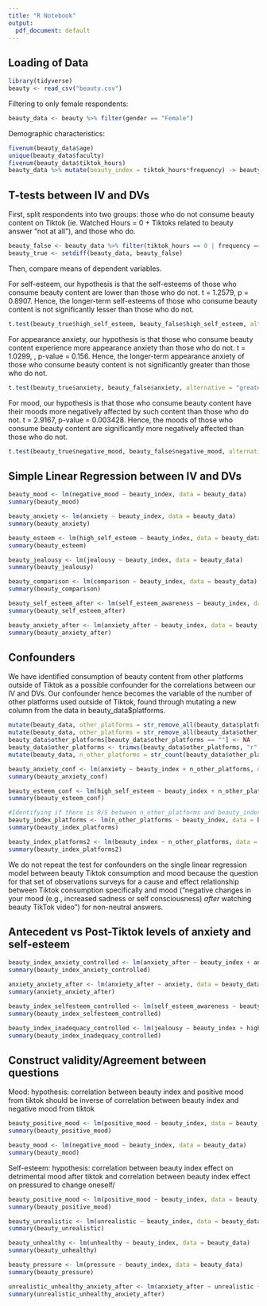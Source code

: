```yaml
---
title: "R Notebook"
output:
  pdf_document: default
---
```


## Loading of Data

```r
library(tidyverse)
beauty <- read_csv("beauty.csv")
```

Filtering to only female respondents:

```r
beauty_data <- beauty %>% filter(gender == "Female")
```

Demographic characteristics:

```r
fivenum(beauty_data$age)
unique(beauty_data$faculty)
fivenum(beauty_data$tiktok_hours)
beauty_data %>% mutate(beauty_index = tiktok_hours*frequency) -> beauty_data
```

## T-tests between IV and DVs

First, split respondents into two groups: those who do not consume beauty content on Tiktok (ie. Watched Hours = 0 + Tiktoks related to beauty answer "not at all"), and those who do.

```r
beauty_false <- beauty_data %>% filter(tiktok_hours == 0 | frequency == 1)
beauty_true <- setdiff(beauty_data, beauty_false)

```

Then, compare means of dependent variables.

For self-esteem, our hypothesis is that the self-esteems of those who consume beauty content are lower than those who do not. t = 1.2579, p = 0.8907. Hence, the longer-term self-esteems of those who consume beauty content is not significantly lesser than those who do not.

```r
t.test(beauty_true$high_self_esteem, beauty_false$high_self_esteem, alternative = "less")
```

For appearance anxiety, our hypothesis is that those who consume beauty content experience more appearance anxiety than those who do not. t = 1.0299, , p-value = 0.156. Hence, the longer-term appearance anxiety of those who consume beauty content is not significantly greater than those who do not.

```r
t.test(beauty_true$anxiety, beauty_false$anxiety, alternative = "greater")
```

For mood, our hypothesis is that those who consume beauty content have their moods more negatively affected by such content than those who do not. t = 2.9167, p-value = 0.003428. Hence, the moods of those who consume beauty content are significantly more negatively affected than those who do not.

```r
t.test(beauty_true$negative_mood, beauty_false$negative_mood, alternative = "greater")
```

## Simple Linear Regression between IV and DVs

```r
beauty_mood <- lm(negative_mood ~ beauty_index, data = beauty_data)
summary(beauty_mood)
```


```r
beauty_anxiety <- lm(anxiety ~ beauty_index, data = beauty_data)
summary(beauty_anxiety)
```


```r
beauty_esteem <- lm(high_self_esteem ~ beauty_index, data = beauty_data)
summary(beauty_esteem)
```

```r
beauty_jealousy <- lm(jealousy ~ beauty_index, data = beauty_data)
summary(beauty_jealousy)

beauty_comparison <- lm(comparison ~ beauty_index, data = beauty_data)
summary(beauty_comparison)
```

```r
beauty_self_esteem_after <- lm(self_esteem_awareness ~ beauty_index, data = beauty_data)
summary(beauty_self_esteem_after)

beauty_anxiety_after <- lm(anxiety_after ~ beauty_index, data = beauty_data)
summary(beauty_anxiety_after)
```

## Confounders

We have identified consumption of beauty content from other platforms outside of Tiktok as a possible confounder for the correlations between our IV and DVs. Our confounder hence becomes the variable of the number of other platforms used outside of Tiktok, found through mutating a new column from the data in beauty_data\$platforms.

```r
mutate(beauty_data, other_platforms = str_remove_all(beauty_data$platforms, "Tiktok/ Douyin;")) -> beauty_data
mutate(beauty_data, other_platforms = str_remove_all(beauty_data$other_platforms, "Tiktok/ Douyin")) -> beauty_data
beauty_data$other_platforms[beauty_data$other_platforms == ""] <- NA
beauty_data$other_platforms <- trimws(beauty_data$other_platforms, "r", whitespace = ";")
mutate(beauty_data, n_other_platforms = str_count(beauty_data$other_platforms, ";") + 1) -> beauty_data

```


```r
beauty_anxiety_conf <- lm(anxiety ~ beauty_index + n_other_platforms, data = beauty_data)
summary(beauty_anxiety_conf)
```

```r
beauty_esteem_conf <- lm(high_self_esteem ~ beauty_index + n_other_platforms, data = beauty_data)
summary(beauty_esteem_conf)
```
```r
#Identifying if there is R/S between n_other_platforms and beauty_index since confounders usually entail R/S between confounder, IV, DV.
beauty_index_platforms <- lm(n_other_platforms ~ beauty_index, data = beauty_data)
summary(beauty_index_platforms)

beauty_index_platforms2 <- lm(beauty_index ~ n_other_platforms, data = beauty_data)
summary(beauty_index_platforms2)
```


We do not repeat the test for confounders on the single linear regression model between beauty Tiktok consumption and mood because the question for that set of observations surveys for a cause and effect relationship between Tiktok consumption specifically and mood ("negative changes in your mood (e.g., increased sadness or self consciousness) *after* watching beauty TikTok video") for non-neutral answers.


## Antecedent vs Post-Tiktok levels of anxiety and self-esteem
```r
beauty_index_anxiety_controlled <- lm(anxiety_after ~ beauty_index + anxiety, data = beauty_data)
summary(beauty_index_anxiety_controlled)

anxiety_anxiety_after <- lm(anxiety_after ~ anxiety, data = beauty_data)
summary(anxiety_anxiety_after)

beauty_index_selfesteem_controlled <- lm(self_esteem_awareness ~ beauty_index + high_self_esteem, data = beauty_data)
summary(beauty_index_selfesteem_controlled)

beauty_index_inadequacy_controlled <- lm(jealousy ~ beauty_index + high_self_esteem, data = beauty_data)
summary(beauty_index_inadequacy_controlled)

```

## Construct validity/Agreement between questions 

Mood: hypothesis: correlation between beauty index and positive mood from tiktok should be inverse of correlation between beauty index and negative mood from tiktok 
```r
beauty_positive_mood <- lm(positive_mood ~ beauty_index, data = beauty_data)
summary(beauty_positive_mood)

beauty_mood <- lm(negative_mood ~ beauty_index, data = beauty_data)
summary(beauty_mood)
```

Self-esteem: hypothesis: correlation between beauty index effect on detrimental mood after tiktok and correlation between beauty index effect on pressured to change oneself/
```r
beauty_positive_mood <- lm(positive_mood ~ beauty_index, data = beauty_data)
summary(beauty_positive_mood)
```


```r
beauty_unrealistic <- lm(unrealistic ~ beauty_index, data = beauty_data)
summary(beauty_unrealistic)

beauty_unhealthy <- lm(unhealthy ~ beauty_index, data = beauty_data)
summary(beauty_unhealthy)

beauty_pressure <- lm(pressure ~ beauty_index, data = beauty_data)
summary(beauty_pressure)

unrealistic_unhealthy_anxiety_after <- lm(anxiety_after ~ unrealistic + unhealthy, data = beauty_data)
summary(unrealistic_unhealthy_anxiety_after)
```

